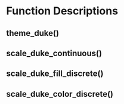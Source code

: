 # Function Descriptions

## theme_duke()

## scale_duke_continuous()

## scale_duke_fill_discrete()

## scale_duke_color_discrete()